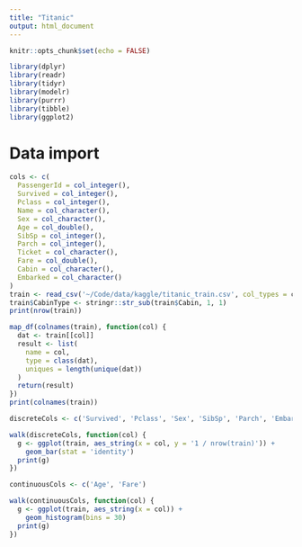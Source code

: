 ```yaml
---
title: "Titanic"
output: html_document
---
```


```r
knitr::opts_chunk$set(echo = FALSE)

library(dplyr)
library(readr)
library(tidyr)
library(modelr)
library(purrr)
library(tibble)
library(ggplot2)
```

# Data import

```r
cols <- c(
  PassengerId = col_integer(),
  Survived = col_integer(),
  Pclass = col_integer(),
  Name = col_character(),
  Sex = col_character(),
  Age = col_double(),
  SibSp = col_integer(),
  Parch = col_integer(),
  Ticket = col_character(),
  Fare = col_double(),
  Cabin = col_character(),
  Embarked = col_character()
)
train <- read_csv('~/Code/data/kaggle/titanic_train.csv', col_types = cols)
train$CabinType <- stringr::str_sub(train$Cabin, 1, 1)
print(nrow(train))

map_df(colnames(train), function(col) {
  dat <- train[[col]]
  result <- list(
    name = col,
    type = class(dat),
    uniques = length(unique(dat))
  )
  return(result)
})
print(colnames(train))
```

```r
discreteCols <- c('Survived', 'Pclass', 'Sex', 'SibSp', 'Parch', 'Embarked')

walk(discreteCols, function(col) {
  g <- ggplot(train, aes_string(x = col, y = '1 / nrow(train)')) + 
    geom_bar(stat = 'identity')
  print(g)
})
```

```r
continuousCols <- c('Age', 'Fare')

walk(continuousCols, function(col) {
  g <- ggplot(train, aes_string(x = col)) + 
    geom_histogram(bins = 30)
  print(g)
})
```
